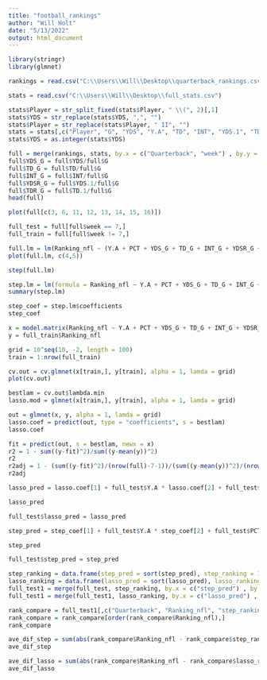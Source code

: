 ---
title: "football_rankings"
author: "Will Holt"
date: "5/13/2022"
output: html_document
---

```{r}
library(stringr)
library(glmnet)
```
```{r}
rankings = read.csv("C:\\Users\\Will\\Desktop\\quarterback_rankings.csv")
```
```{r}
stats = read.csv("C:\\Users\\Will\\Desktop\\full_stats.csv")
```
```{r}
stats$Player = str_split_fixed(stats$Player, " \\(", 2)[,1]
stats$YDS = str_replace(stats$YDS, ",", "")
stats$Player = str_replace(stats$Player, " II", "")
stats = stats[,c("Player", "G", "YDS", "Y.A", "TD", "INT", "YDS.1", "TD.1", "PCT", "week")]
stats$YDS = as.integer(stats$YDS)
```
```{r}
full = merge(rankings, stats, by.x = c("Quarterback", "week") , by.y = c("Player", "week"))
full$YDS_G = full$YDS/full$G
full$TD_G = full$TD/full$G
full$INT_G = full$INT/full$G
full$YDSR_G = full$YDS.1/full$G
full$TDR_G = full$TD.1/full$G
head(full)
```
```{r}
plot(full[c(3, 6, 11, 12, 13, 14, 15, 16)])
```
```{r}
full_test = full[full$week == 7,]
full_train = full[full$week != 7,]
```
```{r}
full.lm = lm(Ranking_nfl ~ (Y.A + PCT + YDS_G + TD_G + INT_G + YDSR_G + TDR_G), full_train)
plot(full.lm, c(4,5))
```

```{r}
step(full.lm)
```
```{r}
step.lm = lm(formula = Ranking_nfl ~ Y.A + PCT + YDS_G + TD_G + INT_G + YDSR_G, data = full_train)
summary(step.lm)
```
```{r}
step_coef = step.lm$coefficients
step_coef
```
```{r}
x = model.matrix(Ranking_nfl ~ Y.A + PCT + YDS_G + TD_G + INT_G + YDSR_G + TDR_G, full_train)[,-1]
y = full_train$Ranking_nfl
```
```{r}
grid = 10^seq(10, -2, length = 100)
train = 1:nrow(full_train)
```
```{r}
cv.out = cv.glmnet(x[train,], y[train], alpha = 1, lamda = grid)
plot(cv.out)
```
```{r}
bestlam = cv.out$lambda.min
lasso.mod = glmnet(x[train,], y[train], alpha = 1, lamda = grid)
```
```{r}
out = glmnet(x, y, alpha = 1, lamda = grid)
lasso.coef = predict(out, type = "coefficients", s = bestlam)
lasso.coef
```
```{r}
fit = predict(out, s = bestlam, newx = x)
r2 = 1 - sum((y-fit)^2)/sum((y-mean(y))^2)
r2
r2adj = 1 - (sum((y-fit)^2)/(nrow(full)-7-1))/(sum((y-mean(y))^2)/(nrow(full)-1))
r2adj
```
```{r}
lasso_pred = lasso.coef[1] + full_test$Y.A * lasso.coef[2] + full_test$PCT * lasso.coef[3] + full_test$YDS_G * lasso.coef[4] + full_test$TD_G * lasso.coef[5] + full_test$YDSR_G * lasso.coef[7] + full_test$TDR_G * lasso.coef[8]

lasso_pred
```
```{r}
full_test$lasso_pred = lasso_pred
```
```{r}
step_pred = step_coef[1] + full_test$Y.A * step_coef[2] + full_test$PCT * step_coef[3] + full_test$YDS_G * step_coef[4] + full_test$TD_G * step_coef[5] + full_test$INT_G * step_coef[6] + full_test$YDSR_G * step_coef[7]

step_pred
```
```{r}
full_test$step_pred = step_pred
```
```{r}
step_ranking = data.frame(step_pred = sort(step_pred), step_ranking = 1:32)
lasso_ranking = data.frame(lasso_pred = sort(lasso_pred), lasso_ranking = 1:32)
full_test1 = merge(full_test, step_ranking, by.x = c("step_pred") , by.y = c("step_pred"))
full_test1 = merge(full_test1, lasso_ranking, by.x = c("lasso_pred") , by.y = c("lasso_pred"))
```
```{r}
rank_compare = full_test1[,c("Quarterback", "Ranking_nfl", "step_ranking", "lasso_ranking", "week")]
rank_compare = rank_compare[order(rank_compare$Ranking_nfl),]
rank_compare
```
```{r}
ave_dif_step = sum(abs(rank_compare$Ranking_nfl - rank_compare$step_ranking))/32
ave_dif_step
```
```{r}
ave_dif_lasso = sum(abs(rank_compare$Ranking_nfl - rank_compare$lasso_ranking))/32
ave_dif_lasso
```


